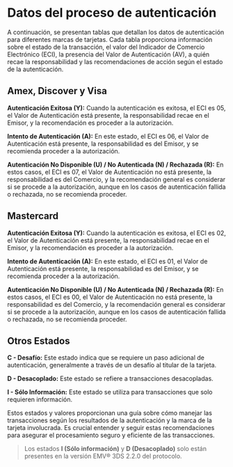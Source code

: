 

# Datos del proceso de autenticación

A continuación, se presentan tablas que detallan los datos de autenticación para diferentes marcas de tarjetas. Cada tabla proporciona información sobre el estado de la transacción, el valor del Indicador de Comercio Electrónico (ECI), la presencia del Valor de Autenticación (AV), a quién recae la responsabilidad y las recomendaciones de acción según el estado de la autenticación.

## Amex, Discover y Visa
**Autenticación Exitosa (Y):** Cuando la autenticación es exitosa, el ECI es 05, el Valor de Autenticación está presente, la responsabilidad recae en el Emisor, y la recomendación es proceder a la autorización.

**Intento de Autenticación (A):** En este estado, el ECI es 06, el Valor de Autenticación está presente, la responsabilidad es del Emisor, y se recomienda proceder a la autorización.

**Autenticación No Disponible (U) / No Autenticada (N) / Rechazada (R):** En estos casos, el ECI es 07, el Valor de Autenticación no está presente, la responsabilidad es del Comercio, y la recomendación general es considerar si se procede a la autorización, aunque en los casos de autenticación fallida o rechazada, no se recomienda proceder.

## Mastercard
**Autenticación Exitosa (Y):** Cuando la autenticación es exitosa, el ECI es 02, el Valor de Autenticación está presente, la responsabilidad recae en el Emisor, y la recomendación es proceder a la autorización.

**Intento de Autenticación (A):** En este estado, el ECI es 01, el Valor de Autenticación está presente, la responsabilidad es del Emisor, y se recomienda proceder a la autorización.

**Autenticación No Disponible (U) / No Autenticada (N) / Rechazada (R):** En estos casos, el ECI es 00, el Valor de Autenticación no está presente, la responsabilidad es del Comercio, y la recomendación general es considerar si se procede a la autorización, aunque en los casos de autenticación fallida o rechazada, no se recomienda proceder.

## Otros Estados
**C - Desafío:** Este estado indica que se requiere un paso adicional de autenticación, generalmente a través de un desafío al titular de la tarjeta.

**D - Desacoplado:** Este estado se refiere a transacciones desacopladas.

**I - Sólo Información:** Este estado se utiliza para transacciones que solo requieren información.

Estos estados y valores proporcionan una guía sobre cómo manejar las transacciones según los resultados de la autenticación y la marca de la tarjeta involucrada. Es crucial entender y seguir estas recomendaciones para asegurar el procesamiento seguro y eficiente de las transacciones.


> Los estados **I (Sólo información)** y **D (Desacoplado)** solo están presentes en la versión EMV® 3DS 2.2.0 del protocolo.
